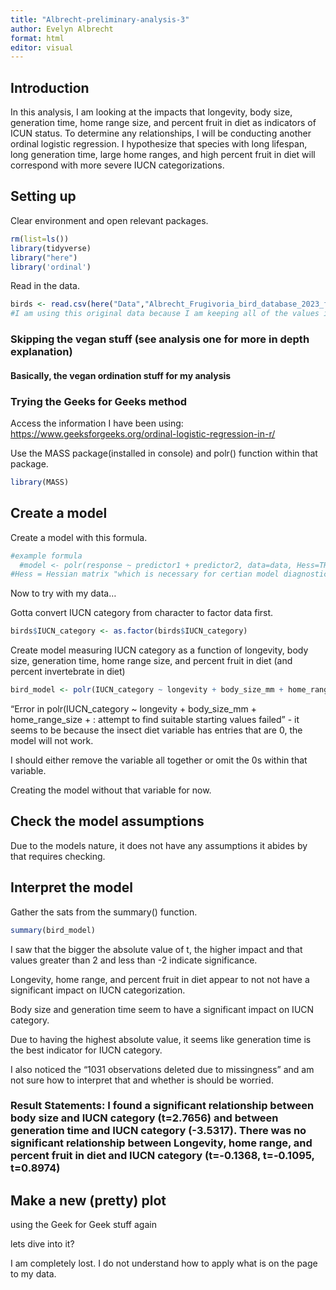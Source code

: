 ```yaml
---
title: "Albrecht-preliminary-analysis-3"
author: Evelyn Albrecht
format: html
editor: visual
---
```


## Introduction

In this analysis, I am looking at the impacts that longevity, body size, generation time, home range size, and percent fruit in diet as indicators of ICUN status. To determine any relationships, I will be conducting another ordinal logistic regression. I hypothesize that species with long lifespan, long generation time, large home ranges, and high percent fruit in diet will correspond with more severe IUCN categorizations.

## Setting up

Clear environment and open relevant packages.

```r
rm(list=ls())  
library(tidyverse) 
library("here")
library('ordinal')
```

Read in the data.

```r
birds <- read.csv(here("Data","Albrecht_Frugivoria_bird_database_2023_full.csv"))
#I am using this original data because I am keeping all of the values instead of getting rid of outliers. additionally, I am keeping LC as a category so it is just the original dataset
```

### Skipping the vegan stuff (see analysis one for more in depth explanation)

#### Basically, the vegan ordination stuff for my analysis

### Trying the Geeks for Geeks method

Access the information I have been using: <https://www.geeksforgeeks.org/ordinal-logistic-regression-in-r/>

Use the MASS package(installed in console) and polr() function within that package.

```r
library(MASS)
```

## Create a model

Create a model with this formula.

```r
#example formula 
  #model <- polr(response ~ predictor1 + predictor2, data=data, Hess=TRUE)
#Hess = Hessian matrix "which is necessary for certian model diagnostics"
```

Now to try with my data...

Gotta convert IUCN category from character to factor data first.

```r
birds$IUCN_category <- as.factor(birds$IUCN_category)
```

Create model measuring IUCN category as a function of longevity, body size, generation time, home range size, and percent fruit in diet (and percent invertebrate in diet)

```r
bird_model <- polr(IUCN_category ~ longevity + body_size_mm + home_range_size + generation_time + diet_fruit_e, data = birds, Hess = TRUE)
```

"Error in polr(IUCN_category \~ longevity + body_size_mm + home_range_size + :
attempt to find suitable starting values failed" - it seems to be because the insect diet variable has entries that are 0, the model will not work.

I should either remove the variable all together or omit the 0s within that variable.

Creating the model without that variable for now.

## Check the model assumptions 

Due to the models nature, it does not have any assumptions it abides by that requires checking.

## Interpret the model

Gather the sats from the summary() function.

```r
summary(bird_model)
```

I saw that the bigger the absolute value of t, the higher impact and that values greater than 2 and less than -2 indicate significance.

Longevity, home range, and percent fruit in diet appear to not not have a significant impact on IUCN categorization.

Body size and generation time seem to have a significant impact on IUCN category.

Due to having the highest absolute value, it seems like generation time is the best indicator for IUCN category.

I also noticed the "1031 observations deleted due to missingness" and am not sure how to interpret that and whether is should be worried.

### Result Statements: I found a significant relationship between body size and IUCN category (t=2.7656) and between generation time and IUCN category (-3.5317). There was no significant relationship between Longevity, home range, and percent fruit in diet and IUCN category (t=-0.1368, t=-0.1095, t=0.8974)

## Make a new (pretty) plot

using the Geek for Geek stuff again

lets dive into it?

I am completely lost. I do not understand how to apply what is on the page to my data.
